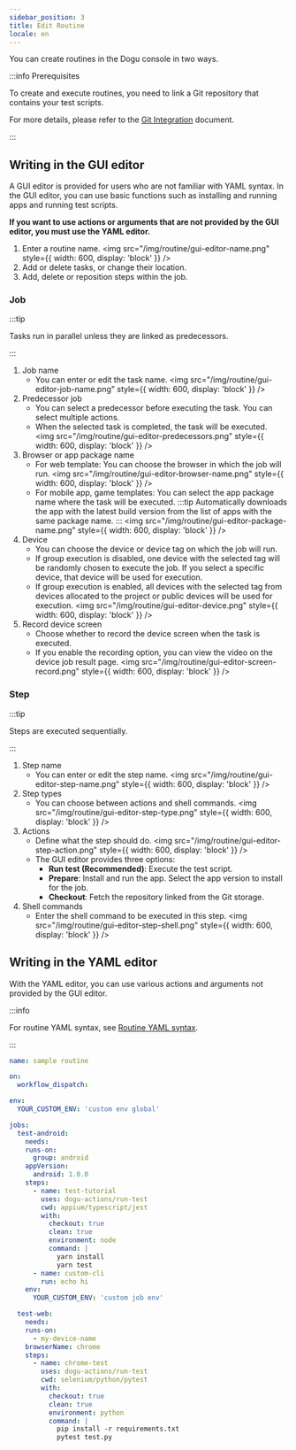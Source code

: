 ```yaml
---
sidebar_position: 3
title: Edit Routine
locale: en
---
```


You can create routines in the Dogu console in two ways.

:::info Prerequisites

To create and execute routines, you need to link a Git repository that contains your test scripts.

For more details, please refer to the [Git Integration](/management/organization/git-integration) document.

:::

## Writing in the GUI editor

A GUI editor is provided for users who are not familiar with YAML syntax. In the GUI editor, you can use basic functions such as installing and running apps and running test scripts.

**If you want to use actions or arguments that are not provided by the GUI editor, you must use the YAML editor.**

1. Enter a routine name.
   <img
     src="/img/routine/gui-editor-name.png"
     style={{ width: 600, display: 'block' }}
   />
2. Add or delete tasks, or change their location.
3. Add, delete or reposition steps within the job.

### Job

:::tip

Tasks run in parallel unless they are linked as predecessors.

:::

1. Job name
   - You can enter or edit the task name.
     <img
       src="/img/routine/gui-editor-job-name.png"
       style={{ width: 600, display: 'block' }}
     />
2. Predecessor job
   - You can select a predecessor before executing the task. You can select multiple actions.
   - When the selected task is completed, the task will be executed.
     <img
       src="/img/routine/gui-editor-predecessors.png"
       style={{ width: 600, display: 'block' }}
     />
3. Browser or app package name
   - For web template: You can choose the browser in which the job will run.
     <img
       src="/img/routine/gui-editor-browser-name.png"
       style={{ width: 600, display: 'block' }}
     />
   - For mobile app, game templates: You can select the app package name where the task will be executed.
     :::tip
     Automatically downloads the app with the latest build version from the list of apps with the same package name.
     :::
     <img
       src="/img/routine/gui-editor-package-name.png"
       style={{ width: 600, display: 'block' }}
     />
4. Device
   - You can choose the device or device tag on which the job will run.
   - If group execution is disabled, one device with the selected tag will be randomly chosen to execute the job. If you select a specific device, that device will be used for execution.
   - If group execution is enabled, all devices with the selected tag from devices allocated to the project or public devices will be used for execution.
     <img
       src="/img/routine/gui-editor-device.png"
       style={{ width: 600, display: 'block' }}
     />
5. Record device screen
   - Choose whether to record the device screen when the task is executed.
   - If you enable the recording option, you can view the video on the device job result page.
     <img
       src="/img/routine/gui-editor-screen-record.png"
       style={{ width: 600, display: 'block' }}
     />

### Step

:::tip

Steps are executed sequentially.

:::

1. Step name
   - You can enter or edit the step name.
     <img
       src="/img/routine/gui-editor-step-name.png"
       style={{ width: 600, display: 'block' }}
     />
2. Step types
   - You can choose between actions and shell commands.
     <img
       src="/img/routine/gui-editor-step-type.png"
       style={{ width: 600, display: 'block' }}
     />
3. Actions
   - Define what the step should do.
     <img
       src="/img/routine/gui-editor-step-action.png"
       style={{ width: 600, display: 'block' }}
     />
   - The GUI editor provides three options:
     - **Run test (Recommended)**: Execute the test script.
     - **Prepare**: Install and run the app. Select the app version to install for the job.
     - **Checkout**: Fetch the repository linked from the Git storage.
4. Shell commands
   - Enter the shell command to be executed in this step.
     <img
       src="/img/routine/gui-editor-step-shell.png"
       style={{ width: 600, display: 'block' }}
     />

## Writing in the YAML editor

With the YAML editor, you can use various actions and arguments not provided by the GUI editor.

:::info

For routine YAML syntax, see [Routine YAML syntax](./syntax).

:::

```yaml title="example.yaml"
name: sample routine

on:
  workflow_dispatch:

env:
  YOUR_CUSTOM_ENV: 'custom env global'

jobs:
  test-android:
    needs:
    runs-on:
      group: android
    appVersion:
      android: 1.0.0
    steps:
      - name: test-tutorial
        uses: dogu-actions/run-test
        cwd: appium/typescript/jest
        with:
          checkout: true
          clean: true
          environment: node
          command: |
            yarn install
            yarn test
      - name: custom-cli
        run: echo hi
    env:
      YOUR_CUSTOM_ENV: 'custom job env'

  test-web:
    needs:
    runs-on:
      - my-device-name
    browserName: chrome
    steps:
      - name: chrome-test
        uses: dogu-actions/run-test
        cwd: selenium/python/pytest
        with:
          checkout: true
          clean: true
          environment: python
          command: |
            pip install -r requirements.txt
            pytest test.py
```
